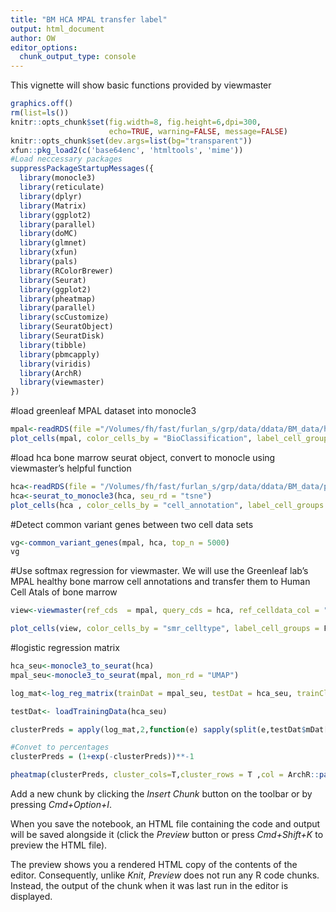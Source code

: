 ```yaml
---
title: "BM HCA MPAL transfer label"
output: html_document
author: OW
editor_options: 
  chunk_output_type: console
---
```


This vignette will show basic functions provided by viewmaster
```r
graphics.off()
rm(list=ls())
knitr::opts_chunk$set(fig.width=8, fig.height=6,dpi=300,
                      echo=TRUE, warning=FALSE, message=FALSE)
knitr::opts_chunk$set(dev.args=list(bg="transparent"))
xfun::pkg_load2(c('base64enc', 'htmltools', 'mime'))
#Load neccessary packages
suppressPackageStartupMessages({
  library(monocle3)
  library(reticulate)
  library(dplyr)
  library(Matrix)
  library(ggplot2)
  library(parallel)
  library(doMC)
  library(glmnet)
  library(xfun)
  library(pals)
  library(RColorBrewer)
  library(Seurat)
  library(ggplot2)
  library(pheatmap)
  library(parallel)
  library(scCustomize)
  library(SeuratObject)
  library(SeuratDisk)
  library(tibble)
  library(pbmcapply)
  library(viridis)
  library(ArchR)
  library(viewmaster)
})
```

#load greenleaf MPAL dataset into monocle3
```r
mpal<-readRDS(file ="/Volumes/fh/fast/furlan_s/grp/data/ddata/BM_data/healthy_bone_marrow_greenleaf.rds")
plot_cells(mpal, color_cells_by = "BioClassification", label_cell_groups = F)+scale_color_manual(values = sfc(n = 26))
```
#load hca bone marrow seurat object, convert to monocle using viewmaster's helpful function 
```r
hca<-readRDS(file = "/Volumes/fh/fast/furlan_s/grp/data/ddata/BM_data/palantir_bm_r1.rds")
hca<-seurat_to_monocle3(hca, seu_rd = "tsne")
plot_cells(hca , color_cells_by = "cell_annotation", label_cell_groups = F)+scale_color_manual(values = sfc(10, scramble = F))
```
#Detect common variant genes between two cell data sets
```r
vg<-common_variant_genes(mpal, hca, top_n = 5000)
vg
```
#Use softmax regression for viewmaster. We will use the Greenleaf lab's MPAL healthy bone marrow cell annotations and transfer them to Human Cell Atals of bone marrow
```r
view<-viewmaster(ref_cds  = mpal, query_cds = hca, ref_celldata_col = "BioClassification", selected_genes = vg, verbose=T, FUNC = "softmax_regression", tf_idf = F)

plot_cells(view, color_cells_by = "smr_celltype", label_cell_groups = F)+scale_color_manual(values = sfc(11))
```
#logistic regression matrix
```r
hca_seu<-monocle3_to_seurat(hca)
mpal_seu<-monocle3_to_seurat(mpal, mon_rd = "UMAP")

log_mat<-log_reg_matrix(trainDat = mpal_seu, testDat = hca_seu, trainClass = "BioClassification", testClass = "cell_annotation", downsample = 500)

testDat<- loadTrainingData(hca_seu)

clusterPreds = apply(log_mat,2,function(e) sapply(split(e,testDat$mDat[["cell_annotation"]]),mean))

#Convet to percentages
clusterPreds = (1+exp(-clusterPreds))**-1

pheatmap(clusterPreds, cluster_cols=T,cluster_rows = T ,col = ArchR::paletteContinuous("coolwarm", n=10, reverse = F), border_color = "black")
```



Add a new chunk by clicking the *Insert Chunk* button on the toolbar or by pressing *Cmd+Option+I*.

When you save the notebook, an HTML file containing the code and output will be saved alongside it (click the *Preview* button or press *Cmd+Shift+K* to preview the HTML file). 

The preview shows you a rendered HTML copy of the contents of the editor. Consequently, unlike *Knit*, *Preview* does not run any R code chunks. Instead, the output of the chunk when it was last run in the editor is displayed.


